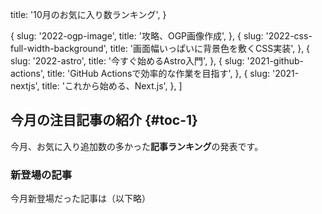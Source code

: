 
  title: '10月のお気に入り数ランキング',
}

  {
    slug: '2022-ogp-image',
    title: '攻略、OGP画像作成',
  },
  {
    slug: '2022-css-full-width-background',
    title: '画面幅いっぱいに背景色を敷くCSS実装',
  },
  {
    slug: '2022-astro',
    title: '今すぐ始めるAstro入門',
  },
  {
    slug: '2021-github-actions',
    title: 'GitHub Actionsで効率的な作業を目指す',
  },
  {
    slug: '2021-nextjs',
    title: 'これから始める、Next.js',
  },
]

## 今月の注目記事の紹介 \{#toc-1\}

今月、お気に入り追加数の多かった**記事ランキング**の発表です。

<RankingTable month="2022年10月" rankingData={rankingData} />

### 新登場の記事

今月新登場だった記事は（以下略）
